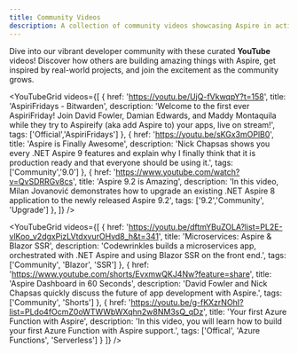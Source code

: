 ```yaml
---
title: Community Videos
description: A collection of community videos showcasing Aspire in action.
---
```



<p>
    Dive into our vibrant developer community with these curated <strong>YouTube</strong> videos! Discover how others are building amazing things with Aspire, get inspired by real-world projects, and join the excitement as the community grows.
</p>

<YouTubeGrid
	videos={[
		{
			href: 'https://youtu.be/UjQ-fVkwqpY?t=158',
			title: 'AspiriFridays - Bitwarden',
			description: 'Welcome to the first ever AspiriFriday! Join David Fowler, Damian Edwards, and Maddy Montaquila while they try to Aspireify (aka add Aspire to) your apps, live on stream!',
            tags: ['Official','AspiriFridays']
		},
		{
			href: 'https://youtu.be/sKGx3mOPlB0',
			title: 'Aspire is Finally Awesome',
			description: 'Nick Chapsas shows you every .NET Aspire 9 features and explain why I finally think that it is production ready and that everyone should be using it.',
            tags: ['Community','9.0']
		},
        {
            href: 'https://www.youtube.com/watch?v=QvSDRRGv8cs',
            title: 'Aspire 9.2 is Amazing',
            description: 'In this video, Milan Jovanović demonstrates how to upgrade an existing .NET Aspire 8 application to the newly released Aspire 9.2',
            tags: ['9.2','Community', 'Upgrade']
        },
	]}
/>

<YouTubeGrid
	videos={[
        {
            href: 'https://youtu.be/dftmYBuZOLA?list=PL2E-vlKoo_v2dgxPizLVtdxvurOHvd8_h&t=341',
            title: 'Microservices: Aspire & Blazor SSR',
            description: 'Codewrinkles builds a microservices app, orchestrated with .NET Aspire and using Blazor SSR on the front end.',
            tags: ['Community', 'Blazor', 'SSR']
        },
        {
            href: 'https://www.youtube.com/shorts/EvxmwQKJ4Nw?feature=share',
            title: 'Aspire Dashboard in 60 Seconds',
            description: 'David Fowler and Nick Chapsas quickly discuss the future of app development with Aspire.',
            tags: ['Community', 'Shorts']
        },
        {
            href: 'https://youtu.be/g-fKXzrNOhI?list=PLdo4fOcmZ0oWTWWbWXqhn2w8NM3sQ_qDz',
            title: 'Your first Azure Function with Aspire',
            description: 'In this video, you will learn how to build your first Azure Function with Aspire support.',
            tags: ['Offical', 'Azure Functions', 'Serverless']
        }
	]}
/>